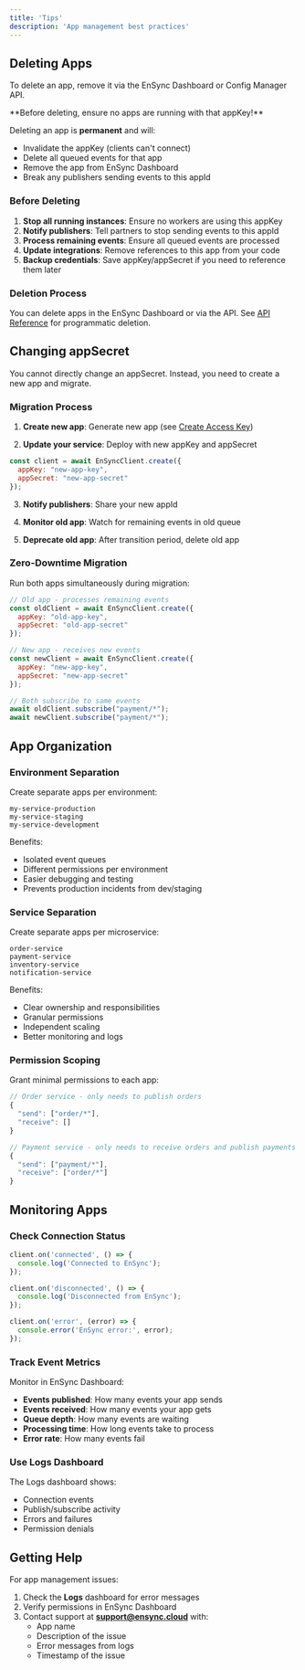 ```yaml
---
title: 'Tips'
description: 'App management best practices'
---
```


## Deleting Apps

To delete an app, remove it via the EnSync Dashboard or Config Manager API.

<Warning>
**Before deleting, ensure no apps are running with that appKey!**

Deleting an app is **permanent** and will:
- Invalidate the appKey (clients can't connect)
- Delete all queued events for that app
- Remove the app from EnSync Dashboard
- Break any publishers sending events to this appId
</Warning>

### Before Deleting

1. **Stop all running instances**: Ensure no workers are using this appKey
2. **Notify publishers**: Tell partners to stop sending events to this appId
3. **Process remaining events**: Ensure all queued events are processed
4. **Update integrations**: Remove references to this app from your code
5. **Backup credentials**: Save appKey/appSecret if you need to reference them later

### Deletion Process

You can delete apps in the EnSync Dashboard or via the API. See [API Reference](/api-reference/endpoint/access-keys/list) for programmatic deletion.

## Changing appSecret

You cannot directly change an appSecret. Instead, you need to create a new app and migrate.

### Migration Process

1. **Create new app**: Generate new app (see [Create Access Key](/api-reference/endpoint/access-keys/create))

2. **Update your service**: Deploy with new appKey and appSecret

```javascript
const client = await EnSyncClient.create({
  appKey: "new-app-key",
  appSecret: "new-app-secret"
});
```

3. **Notify publishers**: Share your new appId

4. **Monitor old app**: Watch for remaining events in old queue

5. **Deprecate old app**: After transition period, delete old app

### Zero-Downtime Migration

Run both apps simultaneously during migration:

```javascript
// Old app - processes remaining events
const oldClient = await EnSyncClient.create({
  appKey: "old-app-key",
  appSecret: "old-app-secret"
});

// New app - receives new events
const newClient = await EnSyncClient.create({
  appKey: "new-app-key",
  appSecret: "new-app-secret"
});

// Both subscribe to same events
await oldClient.subscribe("payment/*");
await newClient.subscribe("payment/*");
```

## App Organization

### Environment Separation

Create separate apps per environment:

```
my-service-production
my-service-staging
my-service-development
```

Benefits:
- Isolated event queues
- Different permissions per environment
- Easier debugging and testing
- Prevents production incidents from dev/staging

### Service Separation

Create separate apps per microservice:

```
order-service
payment-service
inventory-service
notification-service
```

Benefits:
- Clear ownership and responsibilities
- Granular permissions
- Independent scaling
- Better monitoring and logs

### Permission Scoping

Grant minimal permissions to each app:

```javascript
// Order service - only needs to publish orders
{
  "send": ["order/*"],
  "receive": []
}

// Payment service - only needs to receive orders and publish payments
{
  "send": ["payment/*"],
  "receive": ["order/*"]
}
```

## Monitoring Apps

### Check Connection Status

```javascript
client.on('connected', () => {
  console.log('Connected to EnSync');
});

client.on('disconnected', () => {
  console.log('Disconnected from EnSync');
});

client.on('error', (error) => {
  console.error('EnSync error:', error);
});
```

### Track Event Metrics

Monitor in EnSync Dashboard:
- **Events published**: How many events your app sends
- **Events received**: How many events your app gets
- **Queue depth**: How many events are waiting
- **Processing time**: How long events take to process
- **Error rate**: How many events fail

### Use Logs Dashboard

The Logs dashboard shows:
- Connection events
- Publish/subscribe activity
- Errors and failures
- Permission denials

## Getting Help

For app management issues:

1. Check the **Logs** dashboard for error messages
2. Verify permissions in EnSync Dashboard
3. Contact support at **support@ensync.cloud** with:
   - App name
   - Description of the issue
   - Error messages from logs
   - Timestamp of the issue
